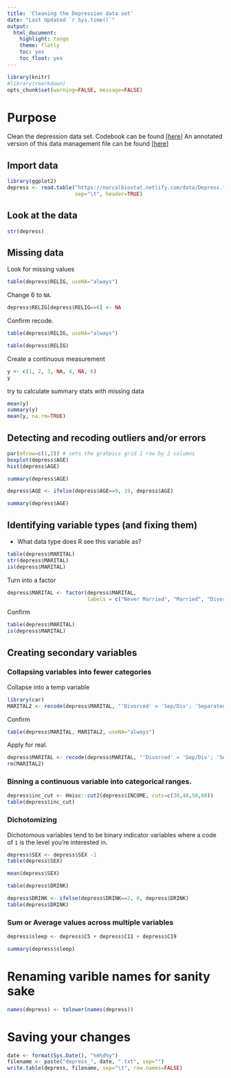 ```yaml
---
title: 'Cleaning the Depression data set'
date: "Last Updated `r Sys.time()`"
output:
  html_document:
    highlight: tango
    theme: flatly
    toc: yes
    toc_float: yes
---
```


```r
library(knitr)
#library(rmarkdown)
opts_chunk$set(warning=FALSE, message=FALSE) 
```

# Purpose
Clean the depression data set. 
Codebook can be found [[here]](https://norcalbiostat.netlify.com/data/DepressCodebook.txt)
An annotated version of this data management file can be found [[here]](https://norcalbiostat.github.io/MATH615/docs/lec02_doing_dm.html)


## Import data
```r
library(ggplot2)  
depress <- read.table("https://norcalbiostat.netlify.com/data/Depress.txt", 
                      sep="\t", header=TRUE)  
```

## Look at the data

```r
str(depress)
```


## Missing data 
Look for missing values
```r
table(depress$RELIG, useNA="always")
```

Change 6 to `NA`.
```r
depress$RELIG[depress$RELIG==6] <- NA
```


Confirm recode.
```r
table(depress$RELIG, useNA="always")
```

```r
table(depress$RELIG)
```

Create a continuous measurement
```r
y <- c(1, 2, 3, NA, 4, NA, 6)
y
```

try to calculate summary stats with missing data
```r
mean(y)
summary(y)
mean(y, na.rm=TRUE)
```



## Detecting and recoding outliers and/or errors

```r
par(mfrow=c(1,2)) # sets the grahpics grid 1 row by 2 columns
boxplot(depress$AGE)
hist(depress$AGE)
```


```r
summary(depress$AGE)
```


```r
depress$AGE <- ifelse(depress$AGE==9, 19, depress$AGE)
```

```r
summary(depress$AGE)
```




## Identifying variable types (and fixing them)

* What data type does R see this variable as? 
```r
table(depress$MARITAL)
str(depress$MARITAL)
is(depress$MARITAL)
```


Turn into a factor
```r
depress$MARITAL <- factor(depress$MARITAL, 
                          labels = c("Never Married", "Married", "Divorced", "Separated", "Widowed"))
```

Confirm
```r
table(depress$MARITAL)
is(depress$MARITAL)
```

## Creating secondary variables


### Collapsing variables into fewer categories

Collapse into a temp variable
```r
library(car)
MARITAL2 <- recode(depress$MARITAL, "'Divorced' = 'Sep/Div'; 'Separated' = 'Sep/Div'")
```

Confirm
```r
table(depress$MARITAL, MARITAL2, useNA="always")
```

Apply for real. 
```r
depress$MARITAL <- recode(depress$MARITAL, "'Divorced' = 'Sep/Div'; 'Separated' = 'Sep/Div'")
rm(MARITAL2)
```

### Binning a continuous variable into categorical ranges. 

```r
depress$inc_cut <- Hmisc::cut2(depress$INCOME, cuts=c(30,40,50,60))
table(depress$inc_cut)
```

### Dichotomizing
Dichotomous variables tend to be binary indicator variables where a code of `1` is the level you're interested in. 

```r
depress$SEX <- depress$SEX -1 
table(depress$SEX)
```


```r
mean(depress$SEX)
```

```r
table(depress$DRINK)
```

```r
depress$DRINK <- ifelse(depress$DRINK==2, 0, depress$DRINK)
table(depress$DRINK)
``` 




###  Sum or Average values across multiple variables

```r
depress$sleep <- depress$C5 + depress$C11 + depress$C19
```

```r
summary(depress$sleep)
```

# Renaming varible names for sanity sake

```r
names(depress) <- tolower(names(depress))
```


# Saving your changes

```r
date <- format(Sys.Date(), "%m%d%y")
filename <- paste("depress_", date, ".txt", sep="")
write.table(depress, filename, sep="\t", row.names=FALSE)
```

